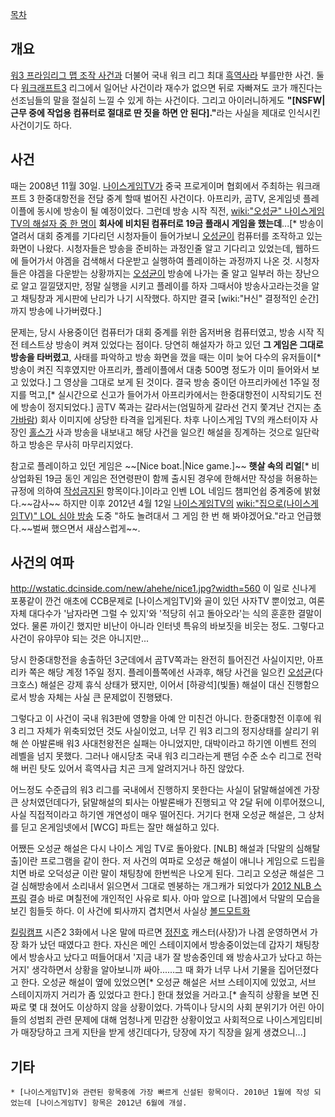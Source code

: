 [[목차]]

== 개요 ==
[[워3 프라임리그 맵 조작 사건]]과 더불어 국내 워크 리그 최대 [[흑역사]]라 부를만한 사건. 둘 다 [[워크래프트3]] 리그에서 일어난 사건이라 재수가 없으면 뒤로 자빠져도 코가 깨진다는 선조님들의 말을 절실히 느낄 수 있게 하는 사건이다. 그리고 아이러니하게도 '''"[NSFW|근무 중에 작업용 컴퓨터로 절대로 딴 짓을 하면 안 된다]."'''라는 사실을 제대로 인식시킨 사건이기도 하다.

== 사건 ==
때는 2008년 11월 30일. [[나이스게임TV]]가 중국 프로게이머 협회에서 주최하는 워크래프트 3 한중대항전을 전담 중계 할때 벌어진 사건이다. 아프리카, 곰TV, 온게임넷 플레이플에 동시에 방송이 될 예정이었다. 그런데 방송 시작 직전, [[wiki:"오성균" 나이스게임 TV의 해설자 중 한 명]]이 '''회사에 비치된 컴퓨터로 19금 플래시 게임을 했는데'''...[* 방송이 열려서 대회 중계를 기다리던 시청자들이 들어가보니 [[오성균]]이 컴퓨터를 조작하고 있는 화면이 나왔다. 시청자들은 방송을 준비하는 과정인줄 알고 기다리고 있었는데, 웹하드에 들어가서 야겜을 검색해서 다운받고 실행하여 플레이하는 과정까지 나온 것. 시청자들은 야겜을 다운받는 상황까지는 [[오성균]]이 방송에 나가는 줄 알고 일부러 하는 장난으로 알고 낄낄댔지만, 정말 실행을 시키고 플레이를 하자 그때서야 방송사고라는것을 알고 채팅창과 게시판에 난리가 나기 시작했다. 하지만 결국 [wiki:"H신" 결정적인 순간]까지 방송에 나가버렸다.]

문제는, 당시 사용중이던 컴퓨터가 대회 중계를 위한 옵저버용 컴퓨터였고, 방송 시작 직전 테스트상 방송이 켜져 있었다는 점이다. 당연히 해설자가 하고 있던 '''그 게임은 그대로 방송을 타버렸고''', 사태를 파악하고 방송 화면을 껐을 때는 이미 늦어 다수의 유저들이[* 방송이 켜진 직후였지만 아프리카, 플레이플에서 대충 500명 정도가 이미 들어와서 보고 있었다.] 그 영상을 그대로 보게 된 것이다. 결국 방송 중이던 아프리카에선 1주일 정지를 먹고,[* 실시간으로 신고가 들어가서 아프리카에서는 한중대항전이 시작되기도 전에 방송이 정지되었다.] 곰TV 쪽과는 갈라서는(엄밀하게 갈라선 건지 쫓겨난 건지는 [[추가바람]]) 회사 이미지에 상당한 타격을 입게된다. 차후 나이스게임 TV의 캐스터이자 사장인 [[홀스]]가 사과 방송을 내보내고 해당 사건을 일으킨 해설을 징계하는 것으로 일단락하고 방송은 무사히 마무리지었다.

참고로 플레이하고 있던 게임은 ~~[Nice boat.|Nice game.]~~ '''햇살 속의 리얼'''[* 비상업화된 19금 동인 게임은 전연령판이 함께 출시된 경우에 한해서만 작성을 허용하는 규정에 의하여 [[작성금지]]된 항목이다.]이라고 인벤 LOL 네임드 챔피언쉽 중계중에 밝혔다.~~감사~~ 하지만 이후 2012년 4월 12일 [[나이스게임TV]]의 [[wiki:"집으로(나이스게임TV)" LOL 심야 방송]] 도중 "하도 놀려대서 그 게임 한 번 해 봐야겠어요."라고 언급했다.~~벌써 했으면서 새삼스럽게~~.

== 사건의 여파 ==
http://wstatic.dcinside.com/new/ahehe/nice1.jpg?width=560
이 일로 신나게 포풍같이 깐건 애초에 CCB문제로 [나이스게임TV]와 골이 있던 사자TV 뿐이었고, 여론 자체 대다수가 '남자라면 그럴 수 있지'와 '적당히 쉬고 돌아오라'는 식의 훈훈한 결말이었다. 물론 까이긴 했지만 비난이 아니라 인터넷 특유의 바보짓을 비웃는 정도. 그렇다고 사건이 유야무야 되는 것은 아니지만...

당시 한중대항전을 송출하던 3군데에서 곰TV쪽과는 완전히 틀어진건 사실이지만, 아프리카 쪽은 해당 계정 1주일 정지. 플레이플쪽에선 사과후, 해당 사건을 일으킨 [[오성균]](다크호스) 해설은 강제 휴식 상태가 됐지만, 이어서 [하광석](빛돌) 해설이 대신 진행함으로서 방송 자체는 사실 큰 문제없이 진행됐다.

그렇다고 이 사건이 국내 워3판에 영향을 아예 안 미친건 아니다. 한중대항전 이후에 워3 리그 자체가 위축되었던 것도 사실이었고, 너무 긴 워3 리그의 정지상태를 살리기 위해 쓴 아발론배 워3 사대천왕전은 실패는 아니었지만, 대박이라고 하기엔 이벤트 전의 레벨을 넘지 못했다. 그러나 애시당초 국내 워3 리그라는게 팬덤 수준 소수 리그로 전락해 버린 탓도 있어서 흑역사급 치곤 크게 알려지거나 하진 않았다.

어느정도 수준급의 워3 리그를 국내에서 진행하지 못한다는 사실이 닭말해설에겐 가장 큰 상처였던데다가, 닭말해설의 퇴사는 아발론배가 진행되고 약 2달 뒤에 이루어졌으니, 사실 직접적이라고 하기엔 개연성이 매우 떨어진다. 거기다 현재 오성균 해설은, 그 상처를 딛고 온게임넷에서 [WCG] 파트는 잘만 해설하고 있다.

어쨌든 오성균 해설은 다시 나이스 게임 TV로 돌아왔다. [NLB] 해설과 [닥말의 심해탈출]이란 프로그램을 같이 한다. 저 사건의 여파로 오성균 해설이 애니나 게임으로 드립을 치면 바로 오덕성균 이란 말이 채팅창에 한번씩은 나오게 된다. 그리고 오성균 해설은 그걸 심해방송에서 소리내서 읽으면서 그대로 멘붕하는 개그캐가 되었다가 [[2012 NLB 스프링]] 결승 바로 며칠전에 개인적인 사유로 퇴사. 아마 앞으로 [나겜]에서 닥말의 모습을 보긴 힘들듯 하다. 이 사건에 퇴사까지 겹치면서 사실상 [[볼드모트]]화

[[킬링캠프]] 시즌2 3화에서 나온 말에 따르면 [[정진호]] 캐스터(사장)가 나겜 운영하면서 가장 화가 났던 때였다고 한다. 자신은 메인 스테이지에서 방송중이었는데 갑자기 채팅창에서 방송사고 났다고 떠들어대서 '지금 내가 잘 방송중인데 왜 방송사고가 났다고 하는 거지' 생각하면서 상황을 알아보니까 싸아......그 때 화가 너무 나서 기물을 집어던졌다고 한다. 오성균 해설이 옆에 있었으면[* 오성균 해설은 서브 스테이지에 있었고, 서브 스테이지까지 거리가 좀 있었다고 한다.] 한대 쳤었을 거라고.[* 솔직히 상황을 보면 진짜로 몇 대 쳤어도 이상하지 않을 상황이었다. 가뜩이나 당시의 사회 분위기가 어린 아이들의 성범죄 관련 문제에 대해 엄청나게 민감한 상황이었고 사회적으로 나이스게임티비가 매장당하고 크게 지탄을 받게 생긴데다가, 당장에 자기 직장을 잃게 생겼으니...]

== 기타 ==
 * [나이스게임TV]와 관련된 항목중에 가장 빠르게 신설된 항목이다. 2010년 1월에 작성 되었는데 [나이스게임TV] 항목은 2012년 6월에 개설.
